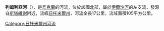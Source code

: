 '''列姆利亞河'''（{{lang-uk|Лемля}}），是[[烏克蘭|烏克蘭]]的河流，位於該國北部，屬於[[伊爾沙河|伊爾沙河]]的左支流，發源自[[斯塔維謝_(科羅斯堅區)|斯塔維謝]]附近，流經[[日托米爾州|日托米爾州]]，河流全長17公里，流域面積105平方公里。

{{DEFAULTSORT:Лемля}}
[[Category:日托米爾州河流|Category:日托米爾州河流]]


{{Ukraine-river-stub}}